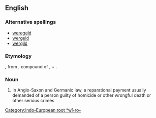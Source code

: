 ==English==
{{wikipedia}}
===Alternative spellings===
*[[weregeld]]
*[[wergeld]]
*[[wergild]]

===Etymology===
{{ME.}} {{term|wargeld|lang=enm}}, from {{OE.}} {{term|ƿergeld|lang=ang}}, compound of {{term|ƿer||man|lang=ang}}, + {{term|geld||payment|lang=ang}}.

===Noun===
{{en-noun}}

# {{archaic}} In Anglo-Saxon and Germanic law, a reparational payment usually demanded of a person guilty of homicide or other wrongful death or other serious crimes.

[[Category:Indo-European root *wī-ro-]]